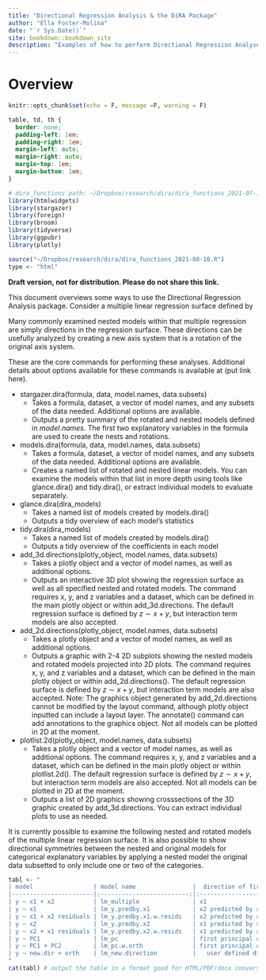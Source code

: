 ```yaml
--- 
title: "Directional Regression Analysis & the DiRA Package"
author: "Ella Foster-Molina"
date: "`r Sys.Date()`"
site: bookdown::bookdown_site
description: "Examples of how to perform Directional Regression Analyses using the DiRA package."
---
```


# Overview

```r
knitr::opts_chunk$set(echo = F, message =F, warning = F)
```

```css
table, td, th {
  border: none;
  padding-left: 1em;
  padding-right: 1em;
  margin-left: auto;
  margin-right: auto;
  margin-top: 1em;
  margin-bottom: 1em;
}
```


```r

# dira_functions path: ~/Dropbox/research/dira/dira_functions_2021-07-19.R
library(htmlwidgets)
library(stargazer)
library(foreign)
library(broom)
library(tidyverse)
library(ggpubr)
library(plotly)

source("~/Dropbox/research/dira/dira_functions_2021-08-10.R")
type <- "html"
```



**Draft version, not for distribution. Please do not share this link.**


This document overviews some ways to use the Directional Regression Analysis package. Consider a multiple linear regression surface defined by 

\begin{align*}
\hat{y} = \hat{\beta}_1 x_1 +  \hat{\beta}_2 x_2 + \hat{\beta}_3 x_3 + ... +  \hat{\beta}_n x_n +  \hat{\beta}_0.
\end{align*}

Many commonly examined nested models within that multiple regression are simply directions in the regression surface. These directions can be usefully analyzed by creating a new axis system that is a rotation of the original axis system. 

These are the core commands for performing these analyses. Additional details about options available for these commands is available at (put link here).

  - stargazer.dira(formula, data, model.names, data.subsets)
      + Takes a formula, dataset, a vector of model names, and any subsets of the data needed. Additional options are available. 
      + Outputs a pretty summary of the rotated and nested models defined in *model.names*. The first two explanatory variables in the formula are used to create the nests and rotations.
  - models.dira(formula, data, model.names, data.subsets)
      + Takes a formula, dataset, a vector of model names, and any subsets of the data needed. Additional options are available.
      + Creates a named list of rotated and nested linear models. You can examine the models within that list in more depth using tools like glance.dira() and tidy.dira(), or extract individual models to evaluate separately.
  - glance.dira(dira_models)
      + Takes a named list of models created by models.dira() 
      + Outputs a tidy overview of each model's statistics
  - tidy.dira(dira_models)
      + Takes a named list of models created by models.dira() 
      + Outputs a tidy overview of the coefficients in each model
  - add_3d.directions(plotly_object, model.names, data.subsets)
      + Takes a plotly object and a vector of model names, as well as additional options.
      + Outputs an interactive 3D plot showing the regression surface as well as all specified nested and rotated models. The command requires x, y, and z variables and a dataset, which can be defined in the main plotly object or within add_3d.directions. The default regression surface is defined by $z \sim x + y$, but interaction term models are also accepted. 
  - add_2d.directions(plotly_object, model.names, data.subsets)
      + Takes a plotly object and a vector of model names, as well as additional options.
      + Outputs a graphic with 2-4 2D subplots showing the nested models and rotated models projected into 2D plots. The command requires x, y, and z variables and a dataset, which can be defined in the main plotly object or within add_2d.directions(). The default regression surface is defined by $z \sim x + y$, but interaction term models are also accepted. Note: The graphics object generated by add_2d.directions cannot be modified by the layout command, although plotly object inputted can include a layout layer. The annotate() command can add annotations to the graphics object. Not all models can be plotted in 2D at the moment.
  - plotlist.2d(plotly_object, model.names, data.subsets)
      + Takes a plotly object and a vector of model names, as well as additional options. The command requires x, y, and z variables and a dataset, which can be defined in the main plotly object or within plotlist.2d(). The default regression surface is defined by $z \sim x + y$, but interaction term models are also accepted. Not all models can be plotted in 2D at the moment.
      + Outputs a list of 2D graphics showing crosssections of the 3D graphic created by add_3d.directions. You can extract individual plots to use as needed.

It is currently possible to examine the following nested and rotated models of the multiple linear regression surface. It is also possible to show directional symmetries between the nested and original models for categorical explanatory variables by applying a nested model the original data subsetted to only include one or two of the categories.

```r

tabl <- " 
| model                 | model name                |  direction of first axis | direction of second axis| line color(s)      |
|-----------------------|:-------------------------:|:------------------------:|:-----------------------:|-------------------:|
| y ~ x1 + x2           | lm_multiple               | x1                       |     x2                  | red & orange       |
| y ~ x1                | lm_y.predby.x1            | x2 predicted by x1       |                         |  light blue        |
| y ~ x1 + x2 residuals | lm_y.predby.x1.w.resids   | x2 predicted by x1       |residuals of x2          | dark blue & blue   |
| y ~ x2                | lm_y.predby.x2            | x1 predicted by x2       |                         | fuchsia            |
| y ~ x2 + x1 residuals | lm_y.predby.x2.w.resids   | x1 predicted by x2       |residuals of x1          | purple  & pink     |
| y ~ PC1               | lm_pc                     | first principal component|                         | light grey         |
| y ~ PC1 + PC2         | lm_pc.w.orth              | first principal component| orthogonal to first axis| black & grey       |
| y ~ new.dir + orth    | lm_new.direction          |   user defined direction | orthogonal to first axis| green & lime green  |
"
cat(tabl) # output the table in a format good for HTML/PDF/docx conversion

```


